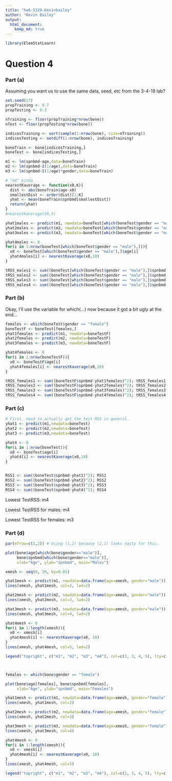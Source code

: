 ---
title: "hw6-5320-Kevinbailey"
author: "Kevin Bailey"
output: 
  html_document:
    keep_md: true
---

```{r}
library(ElemStatLearn)
```

# Question 4

### Part (a)
Assuming you want us to use the same data, seed, etc from the 3-4-19 lab?
```{r}
set.seed(27)
propTraining <- 0.7
propTesting <- 0.3

nTraining <- floor(propTraining*nrow(bone))
nTest <- floor(propTesting*nrow(bone))

indicesTraining <- sort(sample(1:nrow(bone), size=nTraining))
indicesTesting <- setdiff(1:nrow(bone), indicesTraining)

boneTrain <- bone[indicesTraining,]
boneTest <- bone[indicesTesting,]

m1 <- lm(spnbmd~age,data=boneTrain)
m2 <- lm(spnbmd~I(1/age),data=boneTrain)
m3 <- lm(spnbmd~I(1/age)*gender,data=boneTrain)

# "m4" kinda
nearestKaverage <- function(x0,K){
  dist <- abs(boneTrain$age-x0)
  smallestDist <- order(dist)[1:K] 
  yhat <- mean(boneTrain$spnbmd[smallestDist])
  return(yhat)
}
#nearestKaverage(30,5)

yhat1males <- predict(m1, newdata=boneTest[which(boneTest$gender == "male"),])
yhat2males <- predict(m2, newdata=boneTest[which(boneTest$gender == "male"),])
yhat3males <- predict(m3, newdata=boneTest[which(boneTest$gender == "male"),])

yhat4males <- 0
for(i in 1:nrow(boneTest[which(boneTest$gender == "male"),])){
  x0 <- boneTest[which(boneTest$gender == "male"),]$age[i]
  yhat4males[i] <- nearestKaverage(x0,10)
}

tRSS_males1 <- sum((boneTest[which(boneTest$gender == "male"),]$spnbmd-yhat1males)^2); tRSS_males1
tRSS_males2 <- sum((boneTest[which(boneTest$gender == "male"),]$spnbmd-yhat2males)^2); tRSS_males2
tRSS_males3 <- sum((boneTest[which(boneTest$gender == "male"),]$spnbmd-yhat3males)^2); tRSS_males3
tRSS_males4 <- sum((boneTest[which(boneTest$gender == "male"),]$spnbmd-yhat4males)^2); tRSS_males4
```

### Part (b)
Okay, I'll use the variable for which(...) now because it got a bit ugly at the end...

```{r}
females <- which(boneTest$gender == "female")
boneTestF <- boneTest[females,]
yhat1females <- predict(m1, newdata=boneTestF)
yhat2females <- predict(m2, newdata=boneTestF)
yhat3females <- predict(m3, newdata=boneTestF)

yhat4females <- 0
for(i in 1:nrow(boneTestF)){
  x0 <- boneTestF$age[i]
  yhat4females[i] <- nearestKaverage(x0,10)
}

tRSS_females1 <- sum((boneTestF$spnbmd-yhat1females)^2); tRSS_females1
tRSS_females2 <- sum((boneTestF$spnbmd-yhat2females)^2); tRSS_females2
tRSS_females3 <- sum((boneTestF$spnbmd-yhat3females)^2); tRSS_females3
tRSS_females4 <- sum((boneTestF$spnbmd-yhat4females)^2); tRSS_females4
```

### Part (c)
```{r}
# First, need to actually get the test RSS in general.
yhat1 <- predict(m1,newdata=boneTest)
yhat2 <- predict(m2,newdata=boneTest)
yhat3 <- predict(m3,newdata=boneTest)

yhat4 <- 0
for(i in 1:nrow(boneTest)){
  x0 <- boneTest$age[i]
  yhat4[i] <- nearestKaverage(x0,10)
}


RSS1 <- sum((boneTest$spnbmd-yhat1)^2); RSS1
RSS2 <- sum((boneTest$spnbmd-yhat2)^2); RSS2
RSS3 <- sum((boneTest$spnbmd-yhat3)^2); RSS3
RSS4 <- sum((boneTest$spnbmd-yhat4)^2); RSS4
```

Lowest TestRSS: m4

Lowest TestRSS for males: m4

Lowest TestRSS for females: m3

### Part (d)
```{r}
par(mfrow=c(1,2)) # Using (1,2) because (2,1) looks nasty for this. 

plot(bone$age[which(bone$gender=="male")],
     bone$spnbmd[which(bone$gender=="male")], 
     xlab="Age", ylab="spnbmd", main="Males")

xmesh <- seq(0, 30, by=0.01)

yhat1mesh <- predict(m1, newdata=data.frame(age=xmesh, gender="male"))
lines(xmesh, yhat1mesh, col=2, lwd=2)

yhat2mesh <- predict(m2, newdata=data.frame(age=xmesh, gender="male"))
lines(xmesh, yhat2mesh, col=3, lwd=2)

yhat3mesh <- predict(m3, newdata=data.frame(age=xmesh, gender="male"))
lines(xmesh, yhat3mesh, col=4, lwd=2)

yhat4mesh <- 0
for(i in 1:length(xmesh)){
  x0 <- xmesh[i]
  yhat4mesh[i] <- nearestKaverage(x0, 10)
}
lines(xmesh, yhat4mesh, col=5, lwd=2)

legend("topright", c("m1", "m2", "m3", "m4"), col=c(2, 3, 4, 5), lty=c(1, 1, 1, 1))



females <- which(bone$gender == "female")

plot(bone$age[females], bone$spnbmd[females],
     xlab="Age", ylab="spnbmd", main="Females")

yhat1mesh <- predict(m1, newdata=data.frame(age=xmesh, gender="female"))
lines(xmesh, yhat1mesh, col=2)

yhat2mesh <- predict(m2, newdata=data.frame(age=xmesh, gender="female"))
lines(xmesh, yhat2mesh, col=3)

yhat3mesh <- predict(m3, newdata=data.frame(age=xmesh, gender="female"))
lines(xmesh, yhat3mesh, col=4)

yhat4mesh <- 0
for(i in 1:length(xmesh)){
  x0 <- xmesh[i]
  yhat4mesh[i] <- nearestKaverage(x0, 10)
}
lines(xmesh, yhat4mesh, col=5)

legend("topright", c("m1", "m2", "m3", "m4"), col=c(2, 3, 4, 5), lty=c(1, 1, 1, 1))
```